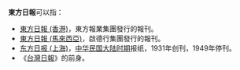 '''東方日報'''可以指：
*[[東方日報_(香港)|東方日報 (香港)]]，東方報業集團發行的報刊。
*[[東方日報_(馬來西亞)|東方日報 (馬來西亞)]]，啟德行集團發行的報刊。
*[[东方日报_(上海)|东方日报 (上海)]]，[[中华民国大陆时期|中华民国大陆时期]]报纸，1931年创刊，1949年停刊。
*《[[台灣日報|台灣日報]]》的前身。

{{disambig|Cat=四字作品消歧义}}